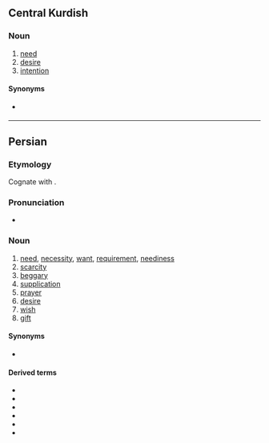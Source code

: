 ==Central Kurdish==

===Noun===
{{ckb-noun}}

# [[need]]
# [[desire]]
# [[intention]]

====Synonyms====
* {{sense|intention}} {{l|ckb|مەبەس}}

----

==Persian==

===Etymology===
Cognate with {{cog|sog||tr=‘ny’z(h)||need}}. 

===Pronunciation===
* {{fa-IPA|n|i|y|ā|z}}

===Noun===
{{fa-regional|نیاز|نیاز|ниёз}}
{{fa-noun|tr=niyâz|pl=نیازها|pltr=niyâz-hâ}}

# [[need]], [[necessity]], [[want]], [[requirement]], [[neediness]]
# [[scarcity]]
# [[beggary]]
# [[supplication]]
# [[prayer]]
# [[desire]]
# [[wish]]
# [[gift]]

====Synonyms====
* {{l|fa|احتیاج|tr=ehtiyâj}}

====Derived terms====
* {{l|fa|نیازمند|tr=niyâzmand}}
* {{l|fa|نیاز آوردن|tr=niyâz âvordan}}
* {{l|fa|نیاز داشتن|tr=niyâz dâštan}}
* {{l|fa|نیاز کردن|tr=niyâz kardan}}
* {{l|fa|نیاز گذاشتن|tr=niyâz gozâštan}}
* {{l|fa|نیازیدن|sc=fa-Arab|tr=niyâzidan}}